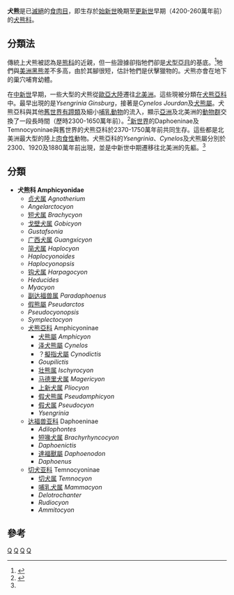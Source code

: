 {{Automatic taxobox
| taxon = Amphicyonidae
| name = 犬熊科
| fossil_range = {{Fossil range|42|2.6}}[[始新世|始新世]]至[[更新世|更新世]]
| image = Amphicyon ingens.JPG
| image_caption = [[犬熊屬|犬熊屬]]
| authority = Trouessart, 1885 
| subdivision_ranks = [[亞科|亞科]]
| subdivision = 
* [[犬熊亞科|犬熊亞科]] Amphicyoninae
* [[达福兽亚科|达福兽亚科]] Daphoeninae
* [[切犬亚科|切犬亚科]] Temnocyoninae
}}
'''犬熊'''是已[[滅絕|滅絕]]的[[食肉目|食肉目]]，即生存於[[始新世|始新世]]晚期至[[更新世|更新世]]早期（4200-260萬年前）的[[犬熊科|犬熊科]]。

==分類法==
傳統上犬熊被認為是[[熊科|熊科]]的近親，但一些證據卻指牠們卻是[[犬型亞目|犬型亞目]]的基底。<ref name=hunt2004b>{{Cite book en|author=Hunt, Robert M, Jr.|year=2004b|chapter=Global Climate and the Evolution of Large Mammalian Carnivores during the Later Cenozoic in North America|title=Cenozoic Carnivores and Global Climate|editor=Robert M. Hunt, Jr.|chapterurl=http://digitallibrary.amnh.org/dspace/bitstream/2246/453/8/B285a11.pdf|access-date=2008-03-06|archive-date=2007-07-20|archive-url=https://web.archive.org/web/20070720132104/http://digitallibrary.amnh.org/dspace/bitstream/2246/453/8/B285a11.pdf|dead-url=no}}</ref>牠們與[[美洲黑熊|美洲黑熊]]差不多高，由於其腳很短，估計牠們是伏擊獵物的。犬熊亦會在地下的巢穴哺育幼體。

在[[中新世|中新世]]早期，一些大型的犬熊從[[歐亞大陸|歐亞大陸]]遷往[[北美洲|北美洲]]。這些現被分類在[[犬熊亞科|犬熊亞科]]中。最早出現的是''Ysengrinia Ginsburg''，接著是''Cynelos Jourdan''及[[犬熊屬|犬熊屬]]。犬熊亞科與其他[[舊世界|舊世界]][[有蹄類|有蹄類]]及細小[[哺乳動物|哺乳動物]]的流入，顯示[[亞洲|亞洲]]及北美洲的[[動物群|動物群]]交換了一段長時間（歷時2300-1650萬年前）。<ref name=hunt2004a>{{Cite book en|author=Hunt, Robert M, Jr.|year=2004a|chapter=Intercontinental Migration of Large Mammalian Carnivores: Earliest Occurrence of the Old World Beardog ''Amphicyon'' (Carnivora, Amphicyonidae) in North America|title=Cenozoic Carnivores and Global Climate|editor=Robert M. Hunt, Jr|chapterurl=http://digitallibrary.amnh.org/dspace/bitstream/2246/447/23/B279a04.pdf|access-date=2008-03-06|archive-date=2007-07-05|archive-url=https://web.archive.org/web/20070705202357/http://digitallibrary.amnh.org/dspace/bitstream/2246/447/23/B279a04.pdf|dead-url=yes}}</ref>[[新世界|新世界]]的Daphoeninae及Temnocyoninae與舊世界的犬熊亞科於2370-1750萬年前共同生存。這些都是北美洲最大型的陸上[[肉食性|肉食性]]動物。犬熊亞科的''Ysengrinia''、''Cynelos''及犬熊屬分別於2300、1920及1880萬年前出現，並是中新世中期遷移往北美洲的先軀。<ref name=hunt2004b/>

==分類==
* '''犬熊科 Amphicyonidae'''
** [[贞犬属|贞犬属]] ''Agnotherium''
** ''Angelarctocyon''
** [[短犬属|短犬属]] ''Brachycyon''
** [[戈壁犬属|戈壁犬属]] ''Gobicyon''
** ''Gustafsonia''
** [[广西犬属|广西犬属]] ''Guangxicyon''
** [[简犬属|简犬属]] ''Haplocyon''
** ''Haplocyonoides''
** ''Haplocyonopsis''
** [[钩犬属|钩犬属]] ''Harpagocyon''
** ''Heducides''
** ''Myacyon''
** [[副达福兽属|副达福兽属]] ''Paradaphoenus''
** [[假熊屬|假熊屬]] ''Pseudarctos''
** ''Pseudocyonopsis''
** ''Symplectocyon''
** [[犬熊亞科|犬熊亞科]] Amphicyoninae
*** [[犬熊屬|犬熊屬]] ''Amphicyon''
*** [[泽犬熊屬|泽犬熊屬]] ''Cynelos''
*** ？[[擬指犬屬|擬指犬屬]] ''Cynodictis''
*** ''Goupilictis''
*** [[壮熊属|壮熊属]] ''Ischyrocyon''
*** [[马德里犬属|马德里犬属]] ''Magericyon''
*** [[上新犬属|上新犬属]] ''Pliocyon''
*** [[假犬熊属|假犬熊属]] ''Pseudamphicyon''
*** [[假犬属|假犬属]] ''Pseudocyon''
*** ''Ysengrinia''
** [[达福兽亚科|达福兽亚科]] Daphoeninae
*** ''Adilophontes''
*** [[短喙犬属|短喙犬属]] ''Brachyrhyncocyon''
*** ''Daphoenictis''
*** [[達福獸屬|達福獸屬]] ''Daphoenodon''
*** ''Daphoenus''
** [[切犬亚科|切犬亚科]] Temnocyoninae
*** [[切犬属|切犬属]] ''Temnocyon''
*** [[哺乳犬属|哺乳犬属]] ''Mammacyon''
*** ''Delotrochanter''
*** ''Rudiocyon''
*** ''Ammitocyon''

==參考==
{{reflist}}
{{Taxonbar|from=Q248422}}

[[Category:犬熊|Q]]
[[Category:犬型亞目|Q]]
[[Category:始新世哺乳類|Q]]
[[Category:1885年描述的分类群|Q]]